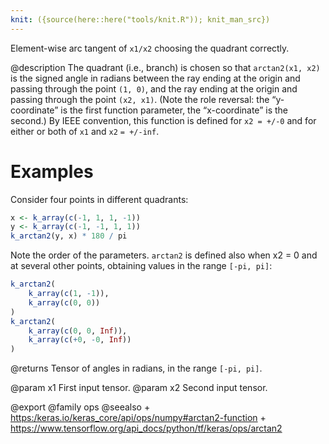 ```yaml
---
knit: ({source(here::here("tools/knit.R")); knit_man_src})
---
```

Element-wise arc tangent of `x1/x2` choosing the quadrant correctly.

@description
The quadrant (i.e., branch) is chosen so that `arctan2(x1, x2)` is the
signed angle in radians between the ray ending at the origin and passing
through the point `(1, 0)`, and the ray ending at the origin and passing
through the point `(x2, x1)`. (Note the role reversal: the "y-coordinate"
is the first function parameter, the "x-coordinate" is the second.) By IEEE
convention, this function is defined for `x2 = +/-0` and for either or both
of `x1` and `x2` `= +/-inf`.

# Examples
Consider four points in different quadrants:
```r
x <- k_array(c(-1, 1, 1, -1))
y <- k_array(c(-1, -1, 1, 1))
k_arctan2(y, x) * 180 / pi
```

Note the order of the parameters. `arctan2` is defined also when x2 = 0 and
at several other points, obtaining values in the range `[-pi, pi]`:
```r
k_arctan2(
    k_array(c(1, -1)),
    k_array(c(0, 0))
)
k_arctan2(
    k_array(c(0, 0, Inf)),
    k_array(c(+0, -0, Inf))
)
```

@returns
Tensor of angles in radians, in the range `[-pi, pi]`.

@param x1 First input tensor.
@param x2 Second input tensor.

@export
@family ops
@seealso
+ <https:/keras.io/keras_core/api/ops/numpy#arctan2-function>
+ <https://www.tensorflow.org/api_docs/python/tf/keras/ops/arctan2>
